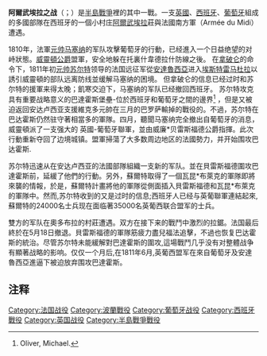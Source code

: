 {{Infobox military conflict
|campaignbox=<br>
|conflict=阿爾武埃拉之战
|partof=[[半岛战争|半島戰役]]
|image=[[File:El_mariscal_Beresford_desarmando_a_un_oficial_polaco_en_La_Albuera.jpg|300px]]
|caption=貝雷斯福德元帥在拉阿尔武埃拉之战擊敗了波蘭槍兵部隊 
|date=1811年5月16日
|place=西班牙, 巴達霍斯南邊的[[拉阿尔武埃拉|拉阿尔武埃拉]]
|result=不明確{{sfn|Gates|1986|p=472}}
|combatant1={{flagicon|France}} [[法蘭西第一帝國|法蘭西第一帝國]]<br>{{flagicon|Poland}} [[華沙大公國|華沙大公國]]
|combatant2={{flagicon|UK}} [[英國|英國]]<br>  [[File:Flag_of_Spain_(1785-1873_and_1875-1931).svg|22x22像素]] [[西班牙王國|西班牙王國]]<br>  [[File:Flag_Portugal_(1750).svg|边框]] [[葡萄牙王國|葡萄牙王國]]
|commander1={{flagicon|France}} [[尼古拉·讓·德迪厄·蘇爾特|蘇爾特]]
|commander2={{flagicon|UK}} 威廉·貝雷斯福德 <br>  [[File:Flag_of_Spain_(1785-1873_and_1875-1931).svg|22x22像素]] 瓦昆·布雷克
|strength1='''總共24,260名士兵''':<br> 20,248 名步兵, 4,012 名步兵, 48 座大砲
|strength2='''總共35,284士兵''': <br> 31,385 名步兵及 3,899 騎兵， 40–48 座大砲 <div>英國-葡萄牙聯合部隊: 20,650名</div>
|casualties1=5,936–7,000 名士兵死亡或受傷
|casualties2=5,916-7,000 名士兵死亡或受傷 <br> 1000名士兵被俘虜
}}{{Campaignbox 半島戰爭}}
'''阿爾武埃拉之战'''（{{lang-es|Batalla de La Albuera}}；{{lang-es|Battle of Albuera}}）是[[半岛战争|半島戰爭]]裡的其中一戰。一支[[英國|英國]]、[[西班牙|西班牙]]、[[葡萄牙|葡萄牙]]組成的多國部隊在西班牙的一個小村庄[[拉阿尔武埃拉|阿爾武埃拉]]莊與法國南方軍（Armée du Midi）遭遇。

1810年，法軍[[安德烈·马塞纳|元帅马塞纳]]的军队攻擊葡萄牙的行動，已经進入一个日益绝望的对峙狀態。[[威靈頓公爵|威靈頓公爵]]盟軍，安全地躲在托裏什韋德拉什防線之後。 在[[拿破仑一世|拿破仑]]的命令下，1811年初[[尼古拉斯·让·德迪乌·苏尔特|元帅苏尔特]]领导的法国远征军從[[安達魯西亞|安達魯西亞]]进入[[埃斯特雷马杜拉|埃斯特雷马杜拉]]以誘引威靈頓的部队远离防线並缓解马塞纳的困境。 但拿破仑的信息已经过时和苏尔特的援軍来得太晚；飢寒交迫下，马塞纳的军队已经撤回西班牙。 苏尔特攻克具有重要战略意义的巴達霍斯堡壘-位於西班牙和葡萄牙之間的邊界<ref>Oliver, Michael. </ref> ，但是又被迫返回安达卢西亚支援維克多元帥在三月的巴罗萨輸掉的戰役的。不過，苏尔特在巴达霍斯仍然驻守著相當多的軍隊。四月，聽聞马塞纳完全撤出自葡萄牙的消息，威靈頓派了一支强大的 英國-葡萄牙聯軍，並由威廉*贝雷斯福德公爵指揮。此次行動重新夺回了边境城镇。盟軍掃蕩了大多数周边地区的法國勢力，并开始围攻巴达霍斯.

苏尔特迅速从在安达卢西亚的法國部隊組織一支新的军队。並在貝雷斯福德圍攻巴達霍斯前，延緩了他們的行動。另外，蘇爾特取得了一個瓦昆*布萊克的軍隊即將來襲的情報，於是，蘇爾特計畫將他的軍隊從側面插入貝雷斯福德和瓦昆*布萊克的軍隊中。然而,苏尔特收到的又是过时的信息;西班牙人已经与英葡聯軍連結起來,蘇爾特的24000名士兵现在面临著35000名英葡西联合盟军的士兵。

雙方的军队在奧多布拉的村莊遭遇。双方在接下来的戰鬥中激烈的拉鋸。法国最后終於在5月18日撤退。貝雷斯福德的軍隊筋疲力盡兒福法追擊，不過也恢复巴达霍斯的統治。尽管苏尔特未能緩解對巴達霍斯的圍攻,這場戰鬥几乎没有对整體战争有顯著战略的影响。仅仅一个月后,在1811年6月,英葡西盟军在來自葡萄牙及安達魯西亞進逼下被迫放弃围攻巴達霍斯。

== 注释 ==
{{reflist|colwidth=30em}}

{{Napoleonic Wars}}

[[Category:法国战役|Category:法国战役]]
[[Category:波蘭戰役|Category:波蘭戰役]]
[[Category:葡萄牙战役|Category:葡萄牙战役]]
[[Category:西班牙戰役|Category:西班牙戰役]]
[[Category:英国战役|Category:英国战役]]
[[Category:半島戰爭戰役|Category:半島戰爭戰役]]